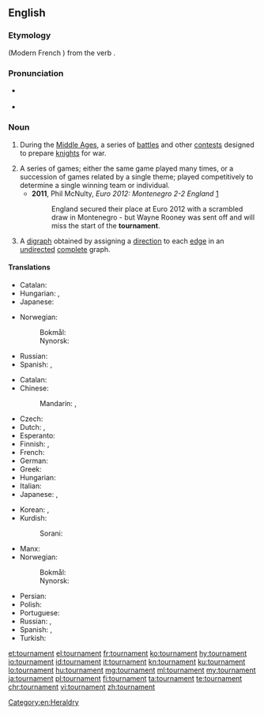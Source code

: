 ==English==
{{wikipedia}}

===Etymology===
{{etyl|fro|en}} {{term|tornoiement|lang=fro}} (Modern French {{term|tournoiement|lang=fr}}) from the verb {{term|tornoier|lang=fro}}.

===Pronunciation===
* {{a|RP}} {{IPA|/ˈtʊənəmɛnt/|/ˈtɜːnəmɛnt/|/ˈtɔːnəmɛnt/|lang=en}}
* {{a|US}} {{IPA|/ˈtʊɹnəmɛnt/|/ˈtɝnəmɛnt/|/ˈtɔɹnəmɛnt/|lang=en}}

===Noun===
{{en-noun}}

# {{context|historical|lang=en}} During the [[Middle Ages]], a series of [[battle]]s and other [[contest]]s designed to prepare [[knight]]s for war.
# A series of games; either the same game played many times, or a succession of games related by a single theme; played competitively to determine a single winning team or individual.
#* '''2011''', Phil McNulty, ''Euro 2012: Montenegro 2-2 England'' [http://news.bbc.co.uk/sport2/hi/football/15195384.stm]
#*: England secured their place at Euro 2012 with a scrambled draw in Montenegro - but Wayne Rooney was sent off and will miss the start of the '''tournament'''.
# {{cx|graph theory|lang=en}} A [[digraph]] obtained by assigning a [[direction]] to each [[edge]] in an [[undirected]] [[complete]] graph.

====Translations====
{{trans-top|''(historical)'' series of battles}}
* Catalan: {{t|ca|torneig|m}}
* Hungarian: {{t+|hu|lovagi torna}}, {{t+|hu|torna}}
* Japanese: {{t|ja|馬上槍試合|tr=bajō yari jiai|sc=Jpan}}
{{trans-mid}}
* Norwegian:
*: Bokmål: {{t|nb|turnering|m|f}}
*: Nynorsk: {{t|nn|turnering|f}}
* Russian: {{t+|ru|турни́р|m}}
* Spanish: {{t+|es|torneo|m}}, {{t+|es|justa|f}}
{{trans-bottom}}

{{trans-top|series of games}}
* Catalan: {{t|ca|torneig|m}}
* Chinese:
*: Mandarin: {{t|cmn|比賽|sc=Hani}}, {{t+|cmn|比赛|tr=bǐsài|sc=Hani}}
* Czech: {{t|cs|turnaj|m}}
* Dutch: {{t+|nl|toernooi|n}}, {{qualifier|Flemish}} {{t+|nl|tornooi|n}}
* Esperanto: {{t|eo|turniro}}
* Finnish: {{t|fi|turnaus}}, {{t|fi|turnajaiset}}
* French: {{t+|fr|tournoi|m}}
* German: {{t+|de|Turnier|n}}
* Greek: {{t+|el|πρωτάθλημα|n}}
* Hungarian: {{t+|hu|torna}}
* Italian: {{t+|it|torneo|m}}
* Japanese: {{t|ja|トーナメント|tr=tōnamento|sc=Jpan}}, {{t+|ja|大会|tr=たいかい, taikai|sc=Jpan}}
{{trans-mid}}
* Korean: {{t|ko|경기 대회|sc=Kore}}, {{t|ko|토너먼트|sc=Kore}}
* Kurdish:
*: Sorani: {{t|ku|ده‌وری|sc=ku-Arab}}
* Manx: {{t|gv|yl-chloie|m}}
* Norwegian:
*: Bokmål: {{t|nb|turnering|m|f}}
*: Nynorsk: {{t|nn|turnering|f}}
* Persian: {{t+|fa|تورنمنت|tr=tornement|sc=fa-Arab}}
* Polish: {{t+|pl|turniej|m}}
* Portuguese: {{t+|pt|torneio|m}}
* Russian: {{t+|ru|турни́р|m}}, {{t+|ru|состяза́ние|n}}
* Spanish: {{t+|es|torneo|m}}, {{t+|es|campeonato|m}}
* Turkish: {{t+|tr|turnuva}}
{{trans-bottom}}

[[Category:en:Heraldry]]

[[et:tournament]]
[[el:tournament]]
[[fr:tournament]]
[[ko:tournament]]
[[hy:tournament]]
[[io:tournament]]
[[id:tournament]]
[[it:tournament]]
[[kn:tournament]]
[[ku:tournament]]
[[lo:tournament]]
[[hu:tournament]]
[[mg:tournament]]
[[ml:tournament]]
[[my:tournament]]
[[ja:tournament]]
[[pl:tournament]]
[[fi:tournament]]
[[ta:tournament]]
[[te:tournament]]
[[chr:tournament]]
[[vi:tournament]]
[[zh:tournament]]